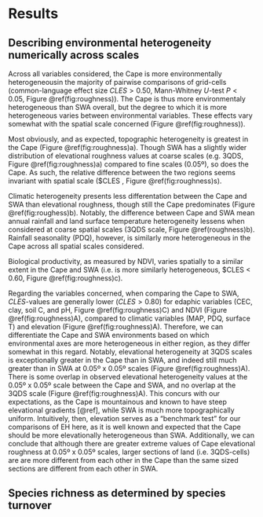 # Results

## Describing environmental heterogeneity numerically across scales

Across all variables considered, the Cape is more environmentally heterogeneous<!--(i.e. grid-cells are more different from each of their neighbouring cells)-->in the majority of pairwise comparisons of grid-cells (common-language effect size $CLES > 0.50$, Mann-Whitney $U$-test $P < 0.05$, Figure \@ref(fig:roughness)).
The Cape is thus more environmentaly heterogeneous than SWA overall, but the degree to which it is more heterogeneous varies between environmental variables.
These effects vary somewhat with the spatial scale concerned (Figure \@ref(fig:roughness)).

<!--
Moreover, the degree to which either region is heterogeneous concerns both which environmental variable and which spatial scale is considered. Regarding spatial scale, we see that $CLES$-values of Cape vs SWA grid-cells are generally lower when grid-cells are 0.75º x 0.75º (= 3QDS) in size, compared to 0.05º x 0.05º---though there are exceptions.
This means that, generally, the Cape has greater EH than SWA when comparing differences between smaller areas of land.

Indeed, when comparing the overall ranking and medians of Cape vs SWA roughness values for each variable, we only find non-significant differences at the coarser 3QDS scale (Mann-Whitney $U$ tests, $P > 0.05$, Figure \@ref(fig:roughness)b).
-->

Most obviously, and as expected, topographic heterogeneity is greatest in the Cape (Figure \@ref(fig:roughness)a)<!--SWA is _flat_!-->.
Though SWA has a slightly wider distribution of elevational roughness values at coarse scales (e.g. 3QDS, Figure \@ref(fig:roughness)a) compared to fine scales (0.05º), so does the Cape.
As such, the relative difference between the two regions seems invariant with spatial scale ($CLES \approx 0.95, Figure \@ref(fig:roughness)s).

Climatic heterogeneity presents less differentation between the Cape and SWA than elevational roughness, though still the Cape predominates (Figure \@ref(fig:roughess)b).
Notably, the difference between Cape and SWA mean annual rainfall and land surface temperature heterogeneity lessens when considered at coarse spatial scales (3QDS scale, Figure \@ref(roughness)b). Rainfall seasonality (PDQ), however, is similarly more heterogeneous in the Cape across all spatial scales considered.

Biological productivity, as measured by NDVI, varies spatially to a similar extent in the Cape and SWA (i.e. is more similarly heterogeneous, $CLES < 0.60, Figure \@ref(fig:roughness)c).

<!--
For elevation, there is much wider range of roughness values observed in the Cape than in SWA at finer scales (e.g. elevation, Figure \@ref(fig:roughness)B,D).
For edaphic variables, there is usually a greater range of roughness values observed in SWA (e.g. pH, Figure \@ref(fig:roughness)D).
In other words, the differences in roughness values between the two regions are most pronounced at finer scales.
-->

Regarding the variables concerned, when comparing the Cape to SWA, $CLES$-values are generally lower ($CLES > 0.80$) for edaphic variables (CEC, clay, soil C, and pH, Figure \@ref(fig:roughness)C) and NDVI (Figure \@ref(fig:roughness)A), compared to climatic variables (MAP, PDQ, surface T) and elevation (Figure \@ref(fig:roughness)A).
Therefore, we can differentiate the Cape and SWA environments based on which environmental axes are more heterogeneous in either region, as they differ somewhat in this regard.
Notably, elevational heterogeneity at 3QDS scales is exceptionally greater in the Cape than in SWA, and indeed still much greater than in SWA at 0.05º x 0.05º scales (Figure \@ref(fig:roughness)A).
There is some overlap in observed elevational heterogeneity values at the 0.05º x 0.05º scale between the Cape and SWA, and no overlap at the 3QDS scale (Figure \@ref(fig:roughness)A).
This concurs with our expectations, as the Cape is mountainous and known to have steep elevational gradients [@ref], while SWA is much more topographically uniform.
Intuitively, then, elevation serves as a "benchmark test" for our comparisons of EH here, as it is well known and expected that the Cape should be more elevationally heterogeneous than SWA.
Additionally, we can conclude that although there are greater extreme values of Cape elevational roughness at 0.05º x 0.05º scales, larger sections of land (i.e.
3QDS-cells) are are more different from each other in the Cape than the same sized sections are different from each other in SWA.

<!--TODO: interpret the similar spread of values + less-often-different-median roughness at coarser scales-->

<!--

...

Furthermore, regarding elevation, the Cape is shown here to be more rough than SWA.
But, we move from at fine scales having some overlap in the roughness values, which have relatively great spread in both regions, to much less overlap at coarser scales (where the spread of values is lesser).
This leads us to think about: overlap and spread (below).

...

There is overlap in the range of roughness values observed in the Cape and SWA for each environmental variable especially at finer spatial scales.
Also, the range of values observed is also itself greater at finer spatial scales.

...

Consulting Figure \@ref(fig:roughness)B,D:This elaborates on the overlap and spread idea from earlier, where now we can see that generally the spread of observed roughness values is more similar in magnitude between the two regions at coarser scales, and more different at finer scales.
Though this plot is illustrative only and derived from Figure \@ref(fig:roughness-violins), we can see it mirror how SWA has a greater range of roughness values in soil variables (and, Re: Figure \@ref(fig:roughness)B,D, we know a general roughness at least as high as the Cape's in those too!).

Elevation, PDQ: Cape is rougher and has a greater range of roughnesses (Figure \@ref(fig:roughness)A,C, \@ref(fig:roughness)B,D) at all scales, especially at finer scales.

Clay, soil C, pH: Extreme values of roughness observed very high in SWA.

-->

## Species richness as determined by species turnover <!--TODO:Reword-->
